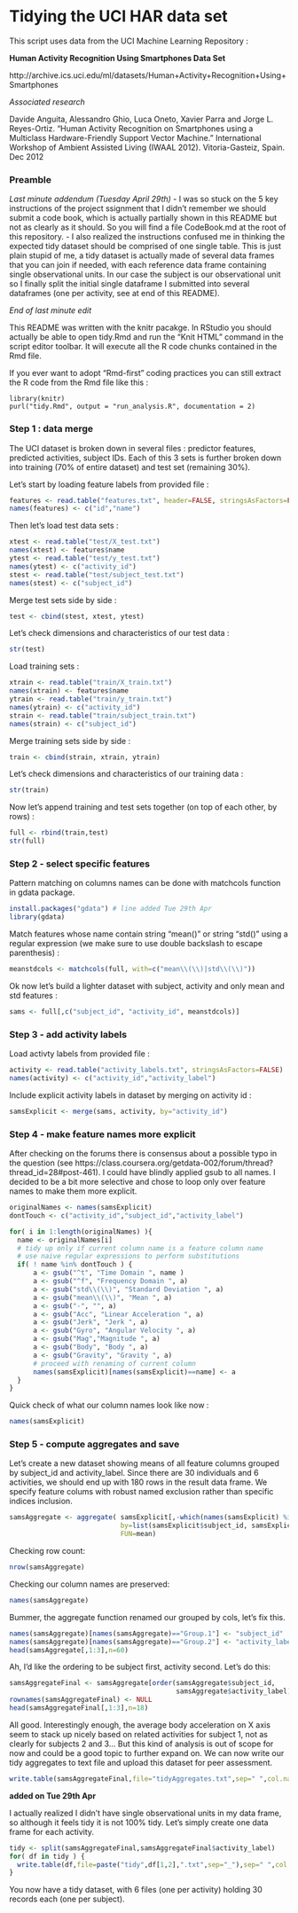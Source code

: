 Tidying the UCI HAR data set
========================================================

This script uses data from the UCI Machine Learning Repository :

**Human Activity Recognition Using Smartphones Data Set**

http://archive.ics.uci.edu/ml/datasets/Human+Activity+Recognition+Using+Smartphones

*Associated research*

Davide Anguita, Alessandro Ghio, Luca Oneto, Xavier Parra and Jorge L. Reyes-Ortiz. 
"Human Activity Recognition on Smartphones using a Multiclass Hardware-Friendly Support Vector Machine." International Workshop of Ambient Assisted Living (IWAAL 2012). 
Vitoria-Gasteiz, Spain. Dec 2012

### Preamble

*Last minute addendum (Tuesday April 29th)*
 - I was so stuck on the 5 key instructions of the project ssignment that I didn't remember we should submit a code book, which is actually partially shown in this README but not as clearly as it should. So you will find a file CodeBook.md at the root of this repository.
 - I also realized the instructions confused me in thinking the expected tidy dataset should be comprised of one single table. This is just plain stupid of me, a tidy dataset is actually made of several data frames that you can join if needed, with each reference data frame containing single observational units. In our case the subject is our observational unit so I finally split the initial single dataframe I submitted into several dataframes (one per activity, see at end of this README).
 
*End of last minute edit*

This README was written with the knitr pacakge. In RStudio you should actually be able to open tidy.Rmd and run the "Knit HTML" command in the script editor toolbar. It will execute all the R code chunks contained in the Rmd file.

If you ever want to adopt "Rmd-first" coding practices you can still extract the R code from the Rmd file like this :
```
library(knitr)
purl("tidy.Rmd", output = "run_analysis.R", documentation = 2)
```

### Step 1 : data merge

The UCI dataset is broken down in several files : predictor features, predicted activities, subject IDs. Each of this 3 sets is further broken down into training (70% of entire dataset) and test set (remaining 30%). 

Let's start by loading feature labels from provided file :
```r
features <- read.table("features.txt", header=FALSE, stringsAsFactors=FALSE)
names(features) <- c("id","name")
```
Then let's load test data sets :
```r
xtest <- read.table("test/X_test.txt")
names(xtest) <- features$name
ytest <- read.table("test/y_test.txt")
names(ytest) <- c("activity_id")
stest <- read.table("test/subject_test.txt")
names(stest) <- c("subject_id")
```
Merge test sets side by side :
```r
test <- cbind(stest, xtest, ytest)
```
Let's check dimensions and characteristics of our test data :
```r
str(test)
```

Load training sets :
```r
xtrain <- read.table("train/X_train.txt")
names(xtrain) <- features$name
ytrain <- read.table("train/y_train.txt")
names(ytrain) <- c("activity_id")
strain <- read.table("train/subject_train.txt")
names(strain) <- c("subject_id")
```
Merge training sets side by side :
```r
train <- cbind(strain, xtrain, ytrain)
```
Let's check dimensions and characteristics of our training data :
```r
str(train)
```
Now let's append training and test sets together (on top of each other, by rows) :
```r
full <- rbind(train,test)
str(full)
```

### Step 2 - select specific features

Pattern matching on columns names can be done with matchcols function in gdata package.
```r
install.packages("gdata") # line added Tue 29th Apr
library(gdata)
```
Match features whose name contain string "mean()" or string "std()" using a regular expression (we make sure to use double backslash to escape parenthesis) :
```r
meanstdcols <- matchcols(full, with=c("mean\\(\\)|std\\(\\)"))
```
Ok now let's build a lighter dataset with subject, activity and only mean and std features :
```r
sams <- full[,c("subject_id", "activity_id", meanstdcols)]
```

### Step 3 - add activity labels

Load activty labels from provided file :
```r
activity <- read.table("activity_labels.txt", stringsAsFactors=FALSE)
names(activity) <- c("activity_id","activity_label")
```
Include explicit activity labels in dataset by merging on activity id :
```r
samsExplicit <- merge(sams, activity, by="activity_id")
```

### Step 4 - make feature names more explicit

After checking on the forums there is consensus about a possible typo in the question (see https://class.coursera.org/getdata-002/forum/thread?thread_id=28#post-461). I could have blindly applied gsub to all names. I decided to be a bit more selective and chose to loop only over feature names to make them more explicit.
```r
originalNames <- names(samsExplicit)
dontTouch <- c("activity_id","subject_id","activity_label")

for( i in 1:length(originalNames) ){
  name <- originalNames[i]
  # tidy up only if current column name is a feature column name
  # use naive regular expressions to perform substitutions
  if( ! name %in% dontTouch ) {
      a <- gsub("^t", "Time Domain ", name )
      a <- gsub("^f", "Frequency Domain ", a)
      a <- gsub("std\\(\\)", "Standard Deviation ", a)
      a <- gsub("mean\\(\\)", "Mean ", a)
      a <- gsub("-", "", a)
      a <- gsub("Acc", "Linear Acceleration ", a)
      a <- gsub("Jerk", "Jerk ", a)
      a <- gsub("Gyro", "Angular Velocity ", a)
      a <- gsub("Mag","Magnitude ", a)
      a <- gsub("Body", "Body ", a)
      a <- gsub("Gravity", "Gravity ", a)
      # proceed with renaming of current column
      names(samsExplicit)[names(samsExplicit)==name] <- a
  }
}
```
Quick check of what our column names look like now :
```r
names(samsExplicit)
```

### Step 5 - compute aggregates and save 

Let's create a new dataset showing means of all feature columns grouped by subject_id and activity_label. Since there are 30 individuals and 6 activities, we should end up with 180 rows in the result data frame. We specify feature colums with robust named exclusion rather than specific indices inclusion.
```r
samsAggregate <- aggregate( samsExplicit[,-which(names(samsExplicit) %in% dontTouch)], 
                            by=list(samsExplicit$subject_id, samsExplicit$activity_label),
                            FUN=mean)
```
Checking row count:
```r
nrow(samsAggregate)
```
Checking our column names are preserved:
```r
names(samsAggregate)
```
Bummer, the aggregate function renamed our grouped by cols, let's fix this.
```r
names(samsAggregate)[names(samsAggregate)=="Group.1"] <- "subject_id"
names(samsAggregate)[names(samsAggregate)=="Group.2"] <- "activity_label"
head(samsAggregate[,1:3],n=60)
```
Ah, I'd like the ordering to be subject first, activity second. Let's do this:
```r
samsAggregateFinal <- samsAggregate[order(samsAggregate$subject_id, 
                                          samsAggregate$activity_label),]
rownames(samsAggregateFinal) <- NULL
head(samsAggregateFinal[,1:3],n=18)
```
All good. Interestingly enough, the average body acceleration on X axis seem to stack up nicely based on related activities for subject 1, not as clearly for subjects 2 and 3... But this kind of analysis is out of scope for now and could be a good topic to further expand on. We can now write our tidy aggregates to text file and upload this dataset for peer assessment.
```r
write.table(samsAggregateFinal,file="tidyAggregates.txt",sep=" ",col.names=TRUE,row.names=FALSE)
```

**added on Tue 29th Apr**

I actually realized I didn't have single observational units in my data frame, so although it feels tidy it is not 100% tidy. Let's simply create one data frame for each activity.
```r
tidy <- split(samsAggregateFinal,samsAggregateFinal$activity_label)
for( df in tidy ) {
  write.table(df,file=paste("tidy",df[1,2],".txt",sep="_"),sep=" ",col.names=TRUE,row.names=FALSE)
}
```
You now have a tidy dataset, with 6 files (one per activity) holding 30 records each (one per subject).



